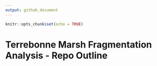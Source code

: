 ```yaml
---
output: github_document
---
```


```r
knitr::opts_chunk$set(echo = TRUE)
```

# Terrebonne Marsh Fragmentation Analysis - Repo Outline